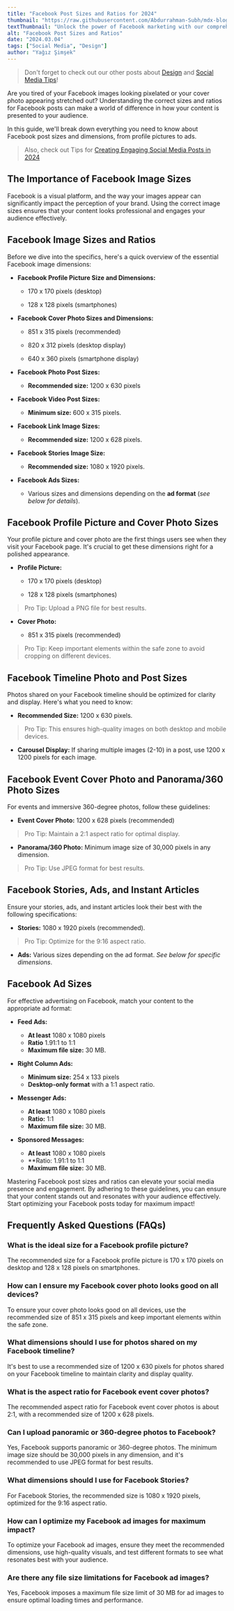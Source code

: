 ```yaml
---
title: "Facebook Post Sizes and Ratios for 2024"
thumbnail: "https://raw.githubusercontent.com/Abdurrahman-Subh/mdx-blog/main/images/facebook-dimensions.png"
textThumbnail: "Unlock the power of Facebook marketing with our comprehensive guide to post sizes and ratios. Learn the dimensions for profile pictures, cover photos, ads, and more for optimal engagement and visibility!"
alt: "Facebook Post Sizes and Ratios"
date: "2024.03.04"
tags: ["Social Media", "Design"]
author: "Yağız Şimşek"
---
```


<CustomImage
    src="https://raw.githubusercontent.com/Abdurrahman-Subh/mdx-blog/main/images/facebook-dimensions.png"
    alt="Facebook Post Sizes and Ratios"
/>

> Don't forget to check out our other posts about [Design](https://stockimg.ai/blog/design) and [Social Media Tips](https://stockimg.ai/blog/social-media)!

Are you tired of your Facebook images looking pixelated or your cover photo appearing stretched out? Understanding the correct sizes and ratios for Facebook posts can make a world of difference in how your content is presented to your audience.

In this guide, we'll break down everything you need to know about Facebook post sizes and dimensions, from profile pictures to ads.

> Also, check out Tips for [Creating Engaging Social Media Posts in 2024](https://stockimg.ai/blog/social-media/tips-for-creating-engaging-social-media-posts)

## The Importance of Facebook Image Sizes

Facebook is a visual platform, and the way your images appear can significantly impact the perception of your brand. Using the correct image sizes ensures that your content looks professional and engages your audience effectively.

## Facebook Image Sizes and Ratios

Before we dive into the specifics, here's a quick overview of the essential Facebook image dimensions:

- **Facebook Profile Picture Size and Dimensions:** 

    - 170 x 170 pixels (desktop)
    
    - 128 x 128 pixels (smartphones)

- **Facebook Cover Photo Sizes and Dimensions:** 

    - 851 x 315 pixels (recommended)
    
    - 820 x 312 pixels (desktop display)
    
    - 640 x 360 pixels (smartphone display)

- **Facebook Photo Post Sizes:** 

    - **Recommended size:** 1200 x 630 pixels

- **Facebook Video Post Sizes:** 

    - **Minimum size:** 600 x 315 pixels.

- **Facebook Link Image Sizes:** 

    - **Recommended size:** 1200 x 628 pixels.

- **Facebook Stories Image Size:**

    - **Recommended size:** 1080 x 1920 pixels.

- **Facebook Ads Sizes:** 

    - Various sizes and dimensions depending on the **ad format** (*see below for details*).

## Facebook Profile Picture and Cover Photo Sizes

Your profile picture and cover photo are the first things users see when they visit your Facebook page. It's crucial to get these dimensions right for a polished appearance.

- **Profile Picture:** 
    
    - 170 x 170 pixels (desktop)
    
    - 128 x 128 pixels (smartphones)

> Pro Tip: Upload a PNG file for best results.

- **Cover Photo:** 
    
    - 851 x 315 pixels (recommended)

> Pro Tip: Keep important elements within the safe zone to avoid cropping on different devices.

## Facebook Timeline Photo and Post Sizes

Photos shared on your Facebook timeline should be optimized for clarity and display. Here's what you need to know:

- **Recommended Size:** 1200 x 630 pixels.

> Pro Tip: This ensures high-quality images on both desktop and mobile devices.

- **Carousel Display:** If sharing multiple images (2-10) in a post, use 1200 x 1200 pixels for each image.

## Facebook Event Cover Photo and Panorama/360 Photo Sizes

For events and immersive 360-degree photos, follow these guidelines:

- **Event Cover Photo:** 1200 x 628 pixels (recommended) 

> Pro Tip: Maintain a 2:1 aspect ratio for optimal display.

- **Panorama/360 Photo:** Minimum image size of 30,000 pixels in any dimension. 

> Pro Tip: Use JPEG format for best results.

## Facebook Stories, Ads, and Instant Articles

Ensure your stories, ads, and instant articles look their best with the following specifications:

- **Stories:** 1080 x 1920 pixels (recommended). 

> Pro Tip: Optimize for the 9:16 aspect ratio.

- **Ads:** Various sizes depending on the ad format. *See below for specific dimensions*.

## Facebook Ad Sizes

For effective advertising on Facebook, match your content to the appropriate ad format:

- **Feed Ads:**
    
    - **At least** 1080 x 1080 pixels 
    - **Ratio** 1.91:1 to 1:1
    - **Maximum file size:** 30 MB.

- **Right Column Ads:** 

    - **Minimum size:** 254 x 133 pixels
    - **Desktop-only format** with a 1:1 aspect ratio.

- **Messenger Ads:** 
    - **At least** 1080 x 1080 pixels
    - **Ratio:** 1:1
    - **Maximum file size:** 30 MB.

- **Sponsored Messages:**
    - **At least** 1080 x 1080 pixels
    - **Ratio: 1.91:1 to 1:1
    - **Maximum file size:** 30 MB.

Mastering Facebook post sizes and ratios can elevate your social media presence and engagement. By adhering to these guidelines, you can ensure that your content stands out and resonates with your audience effectively. Start optimizing your Facebook posts today for maximum impact!

## Frequently Asked Questions (FAQs)

### What is the ideal size for a Facebook profile picture?

The recommended size for a Facebook profile picture is 170 x 170 pixels on desktop and 128 x 128 pixels on smartphones.

### How can I ensure my Facebook cover photo looks good on all devices?

To ensure your cover photo looks good on all devices, use the recommended size of 851 x 315 pixels and keep important elements within the safe zone.

### What dimensions should I use for photos shared on my Facebook timeline?

It's best to use a recommended size of 1200 x 630 pixels for photos shared on your Facebook timeline to maintain clarity and display quality.

### What is the aspect ratio for Facebook event cover photos?

The recommended aspect ratio for Facebook event cover photos is about 2:1, with a recommended size of 1200 x 628 pixels.

### Can I upload panoramic or 360-degree photos to Facebook?

Yes, Facebook supports panoramic or 360-degree photos. The minimum image size should be 30,000 pixels in any dimension, and it's recommended to use JPEG format for best results.

### What dimensions should I use for Facebook Stories?

For Facebook Stories, the recommended size is 1080 x 1920 pixels, optimized for the 9:16 aspect ratio.

### How can I optimize my Facebook ad images for maximum impact?

To optimize your Facebook ad images, ensure they meet the recommended dimensions, use high-quality visuals, and test different formats to see what resonates best with your audience.

### Are there any file size limitations for Facebook ad images?

Yes, Facebook imposes a maximum file size limit of 30 MB for ad images to ensure optimal loading times and performance.